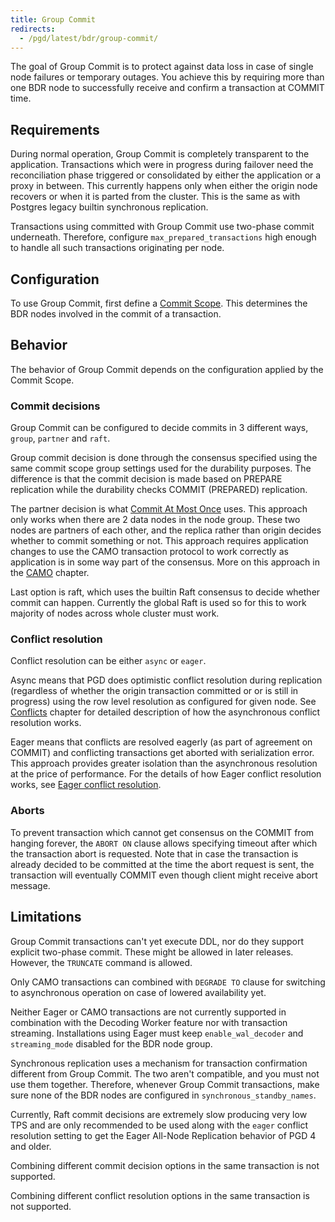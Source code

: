 ```yaml
---
title: Group Commit
redirects:
  - /pgd/latest/bdr/group-commit/
---
```


The goal of Group Commit is to protect against data loss
in case of single node failures or temporary outages. You achieve this
by requiring more than one BDR node to successfully receive and
confirm a transaction at COMMIT time.

## Requirements

During normal operation, Group Commit is completely transparent to the
application.  Transactions which were in progress during failover need the
reconciliation phase triggered or consolidated by either the application or a
proxy in between. This currently happens only when either the origin node
recovers or when it is parted from the cluster. This is the same as with
Postgres legacy builtin synchronous replication.

Transactions using committed with Group Commit use two-phase commit underneath.
Therefore, configure `max_prepared_transactions` high enough to handle all such
transactions originating per node.

## Configuration

To use Group Commit, first define a [Commit Scope](commit-scopes). This
determines the BDR nodes involved in the commit of a transaction.

## Behavior

The behavior of Group Commit depends on the configuration applied by the Commit
Scope.

### Commit decisions

Group Commit can be configured to decide commits in 3 different ways, `group`,
`partner` and `raft`.

Group commit decision is done through the consensus specified using the same
commit scope group settings used for the durability purposes. The difference
is that the commit decision is made based on PREPARE replication while the
durability checks COMMIT (PREPARED) replication.

The partner decision is what [Commit At Most Once](camo) uses. This approach
only works when there are 2 data nodes in the node group. These two nodes are
partners of each other, and the replica rather than origin decides whether
to commit something or not. This approach requires application changes to use
the CAMO transaction protocol to work correctly as application is in some way
part of the consensus. More on this approach in the [CAMO](camo) chapter.

Last option is raft, which uses the builtin Raft consensus to decide whether
commit can happen. Currently the global Raft is used so for this to work majority
of nodes across whole cluster must work.

### Conflict resolution

Conflict resolution can be either `async` or `eager`.

Async means that PGD does optimistic conflict resolution during replication
(regardless of whether the origin transaction committed or or is still in progress)
using the row level resolution as configured for given node. See
[Conflicts](../consistency/conflicts) chapter for detailed description
of how the asynchronous conflict resolution works.

Eager means that conflicts are resolved eagerly (as part of agreement on COMMIT)
and conflicting transactions get aborted with serialization error. This approach
provides greater isolation than the asynchronous resolution at the price of
performance. For the details of how Eager conflict resolution works, see
[Eager conflict resolution](../consistency/eager).

### Aborts

To prevent transaction which cannot get consensus on the COMMIT from hanging
forever, the `ABORT ON` clause allows specifying timeout after which the
transaction abort is requested. Note that in case the transaction is already
decided to be committed at the time the abort request is sent, the transaction
will eventually COMMIT even though client might receive abort message.

## Limitations

Group Commit transactions can't yet execute DDL,
nor do they support explicit two-phase commit. These might be allowed in
later releases. However, the `TRUNCATE` command is allowed.

Only CAMO transactions can combined with `DEGRADE TO` clause for switching
to asynchronous operation on case of lowered availability yet.

Neither Eager or CAMO transactions are not currently supported in combination
with the Decoding Worker feature nor with transaction streaming.
Installations using Eager must keep `enable_wal_decoder` and `streaming_mode`
disabled for the BDR node group.

Synchronous replication uses a mechanism for transaction confirmation
different from Group Commit. The two aren't compatible, and you must not use
them together. Therefore, whenever Group Commit transactions,
make sure none of the BDR nodes are configured in
`synchronous_standby_names`.

Currently, Raft commit decisions are extremely slow producing very low TPS and
are only recommended to be used along with the `eager` conflict resolution setting
to get the Eager All-Node Replication behavior of PGD 4 and older.

Combining different commit decision options in the same transaction is not
supported.

Combining different conflict resolution options in the same transaction is not
supported.

